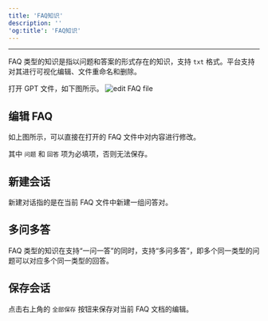 ```yaml
---
title: 'FAQ知识'
description: ''
'og:title': 'FAQ知识'
---
```

---
FAQ 类型的知识是指以问题和答案的形式存在的知识，支持 `txt` 格式。平台支持对其进行可视化编辑、文件重命名和删除。

打开 GPT 文件，如下图所示。
<img
    src="docs/images/knowledge-faq-edit.png"
    alt="edit FAQ file"
/>

## 编辑 FAQ
如上图所示，可以直接在打开的 FAQ 文件中对内容进行修改。

<Tip>其中 `问题` 和 `回答` 项为必填项，否则无法保存。</Tip>

## 新建会话
新建对话指的是在当前 FAQ 文件中新建一组问答对。

## 多问多答
FAQ 类型的知识在支持“一问一答”的同时，支持“多问多答”，即多个同一类型的问题可以对应多个同一类型的回答。
## 保存会话
点击右上角的 `全部保存` 按钮来保存对当前 FAQ 文档的编辑。
